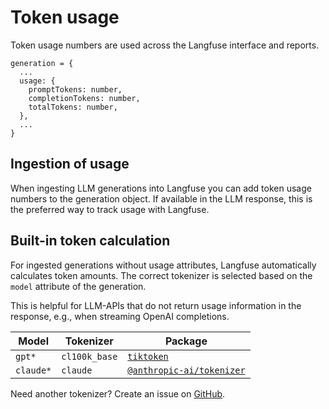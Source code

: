 # Token usage

Token usage numbers are used across the Langfuse interface and reports.

```
generation = {
  ...
  usage: {
    promptTokens: number,
    completionTokens: number,
    totalTokens: number,
  },
  ...
}
```

## Ingestion of usage

When ingesting LLM generations into Langfuse you can add token usage numbers to the generation object. If available in the LLM response, this is the preferred way to track usage with Langfuse.

## Built-in token calculation

For ingested generations without usage attributes, Langfuse automatically calculates token amounts. The correct tokenizer is selected based on the `model` attribute of the generation.

This is helpful for LLM-APIs that do not return usage information in the response, e.g., when streaming OpenAI completions.

| Model     | Tokenizer     | Package                                                                            |
| --------- | ------------- | ---------------------------------------------------------------------------------- |
| `gpt*`    | `cl100k_base` | [`tiktoken`](https://www.npmjs.com/package/tiktoken)                               |
| `claude*` | `claude`      | [`@anthropic-ai/tokenizer`](https://www.npmjs.com/package/@anthropic-ai/tokenizer) |

Need another tokenizer? Create an issue on [GitHub](https://github.com/langfuse/langfuse).
